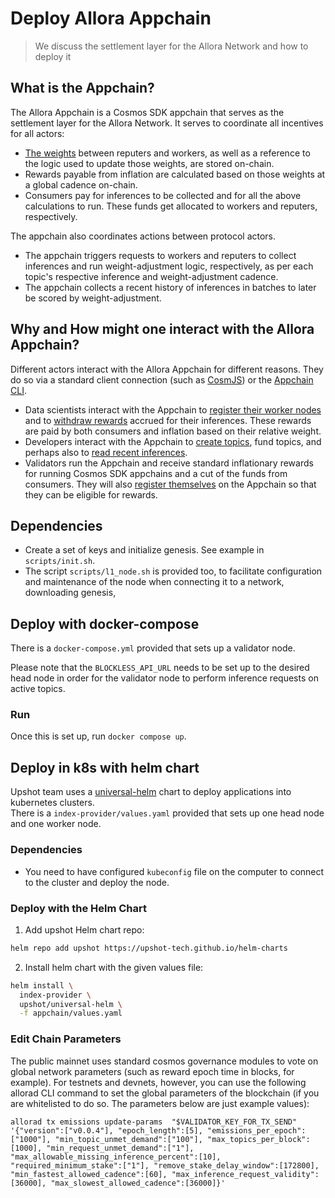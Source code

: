 # Deploy Allora Appchain

> We discuss the settlement layer for the Allora Network and how to deploy it

## What is the Appchain?

The Allora Appchain is a Cosmos SDK appchain that serves as the settlement layer for the Allora Network. It serves to coordinate all incentives for all actors:

- [The weights](../learn/architecture) between reputers and workers, as well as a reference to the logic used to update those weights, are stored on-chain.
- Rewards payable from inflation are calculated based on those weights at a global cadence on-chain.
- Consumers pay for inferences to be collected and for all the above calculations to run. These funds get allocated to workers and reputers, respectively.

The appchain also coordinates actions between protocol actors.

- The appchain triggers requests to workers and reputers to collect inferences and run weight-adjustment logic, respectively, as per each topic's respective inference and weight-adjustment cadence.
- The appchain collects a recent history of inferences in batches to later be scored by weight-adjustment.

## Why and How might one interact with the Allora Appchain?

Different actors interact with the Allora Appchain for different reasons. They do so via a standard client connection (such as [CosmJS](https://tutorials.cosmos.network/tutorials/7-cosmjs/1-cosmjs-intro.html)) or the [Appchain CLI](../learn/cli).

- Data scientists interact with the Appchain to [register their worker nodes](../learn/cli#register-network-actor) and to [withdraw rewards](../learn/cli#remove-stake) accrued for their inferences. These rewards are paid by both consumers and inflation based on their relative weight.
- Developers interact with the Appchain to [create topics](../learn/cli#create-new-topic), fund topics, and perhaps also to [read recent inferences](../learn/cli#get-inference).
- Validators run the Appchain and receive standard inflationary rewards for running Cosmos SDK appchains and a cut of the funds from consumers. They will also [register themselves](./stake-a-validator) on the Appchain so that they can be eligible for rewards.

## Dependencies

- Create a set of keys and initialize genesis. See example  in `scripts/init.sh`. 
- The script `scripts/l1_node.sh` is provided too, to facilitate configuration and maintenance of the node when connecting it to a network, downloading genesis, 

## Deploy with docker-compose

There is a `docker-compose.yml` provided that sets up a validator node.

Please note that the `BLOCKLESS_API_URL` needs to be set up to the desired head node in order for the validator node to perform inference requests on active topics.

### Run

Once this is set up, run `docker compose up`.

## Deploy in k8s with helm chart

Upshot team uses a [universal-helm](https://upshot-tech.github.io/helm-charts/) chart to deploy applications into kubernetes clusters.  
There is a `index-provider/values.yaml` provided that sets up one head node and one worker node.

### Dependencies

- You need to have configured `kubeconfig` file on the computer to connect to the cluster and deploy the node.

### Deploy with the Helm Chart

1. Add upshot Helm chart repo:

```bash
helm repo add upshot https://upshot-tech.github.io/helm-charts

```

2. Install helm chart with the given values file:

```bash
helm install \
  index-provider \
  upshot/universal-helm \
  -f appchain/values.yaml
```

### Edit Chain Parameters

The public mainnet uses standard cosmos governance modules to vote on global network parameters (such as reward epoch time in blocks, for example). For testnets and devnets, however, you can use the following allorad CLI command to set the global parameters of the blockchain (if you are whitelisted to do so. The parameters below are just example values):

```Text bash
allorad tx emissions update-params  "$VALIDATOR_KEY_FOR_TX_SEND" '{"version":["v0.0.4"], "epoch_length":[5], "emissions_per_epoch":["1000"], "min_topic_unmet_demand":["100"], "max_topics_per_block":[1000], "min_request_unmet_demand":["1"], "max_allowable_missing_inference_percent":[10], "required_minimum_stake":["1"], "remove_stake_delay_window":[172800], "min_fastest_allowed_cadence":[60], "max_inference_request_validity":[36000], "max_slowest_allowed_cadence":[36000]}'
```
